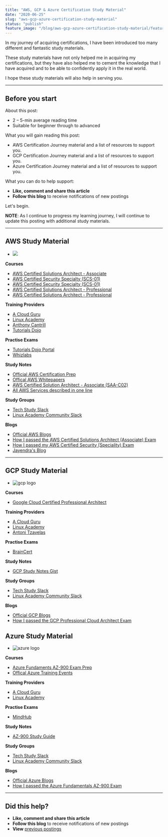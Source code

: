 ```yaml
---
title: "AWS, GCP & Azure Certification Study Material"
date: "2020-06-25"
slug: "aws-gcp-azure-certification-study-material"
status: "publish"
feature_image: "/blog/aws-gcp-azure-certification-study-material/feature-image.png"
---
```


In my journey of acquiring certifications, I have been introduced too many different and fantastic study materials.

These study materials have not only helped me in acquiring my certifications, but they have also helped me to cement the knowledge that I have acquired and to be able to confidently apply it in the real world.

I hope these study materials will also help in serving you.

---

## Before you start

About this post:

*   2 – 5-min average reading time
*   Suitable for beginner through to advanced

What you will gain reading this post:

*   AWS Certification Journey material and a list of resources to support you.
*   GCP Certification Journey material and a list of resources to support you.
*   Azure Certification Journey material and a list of resources to support you.

What you can do to help support:

*   **Like, comment and share this article**
*   **Follow this blog** to receive notifications of new postings

Let's begin.

**NOTE**: As I continue to progress my learning journey, I will continue to update this posting with additional study materials.

---

## AWS Study Material

*   ![](/blog/aws-gcp-azure-certification-study-material/inline-1.png)

**Courses**

- [AWS Certified Solutions Architect - Associate](https://www.udemy.com/course/aws-certified-solutions-architect-associate/)
- [AWS Certified Security Specialty (SCS-01)](https://linuxacademy.com/course/aws-certified-security-specialty-certification/)
- [AWS Certified Security Specialty (SCS-01)](https://acloud.guru/learn/aws-certified-security-specialty)
- [AWS Certified Solutions Architect - Professional](https://www.udemy.com/course/aws-solutions-architect-professional/)
- [AWS Certified Solutions Architect - Professional](https://learn.cantrill.io/p/aws-certified-solutions-architect-professional)

**Training Providers**

- [A Cloud Guru](https://acloud.guru/)
- [Linux Academy](https://linuxacademy.com/)
- [Anthony Cantrill](https://cantrill.io/)
- [Tutorials Dojo](https://tutorialsdojo.com/)

**Practise Exams**

- [Tutorials Dojo Portal](https://portal.tutorialsdojo.com/)
- [Whizlabs](https://www.whizlabs.com/)

**Study Notes**

- [Official AWS Certification Prep](https://aws.amazon.com/certification/certification-prep/)
- [Offical AWS Whitepapers](https://aws.amazon.com/whitepapers/?whitepapers-main.sort-by=item.additionalFields.sortDate&whitepapers-main.sort-order=desc)
- [AWS Certified Solution Architect - Associate (SAA-C02)](https://github.com/alozano-77/AWS-SAA-C02-Course)
- [All AWS Services described in one line](https://adayinthelifeof.nl/2020/05/20/aws.html)

**Study Groups**

- [Tech Study Slack](https://techstudyslack.com/)
- [Linux Academy Community Slack](https://linuxacademy-community-slack.herokuapp.com/)

**Blogs**

- [Official AWS Blogs](https://aws.amazon.com/blogs/aws/)
- [How I passed the AWS Certified Solutions Architect (Associate) Exam](https://robertleggett.com.au/2018/12/02/how-i-passed-the-aws-certified-solution-architect-associate-exam/)
- [How I passed my AWS Certified Security (Speciality) Exam](https://robertleggett.com.au/2020/11/03/how-i-passed-my-aws-certified-security-speciality-exam/)
- [Jayendra's Blog](https://jayendrapatil.com/)

---

## GCP Study Material

*   ![gcp logo](/blog/aws-gcp-azure-certification-study-material/inline-2.png)

**Courses**

- [Google Cloud Certified Professional Architect](https://linuxacademy.com/course/google-cloud-certified-professional-cloud-architect/)

**Training Providers**

- [A Cloud Guru](https://acloud.guru/)
- [Linux Academy](https://linuxacademy.com/)
- [Antoni Tzavelas](https://training.antonit.com/)

**Practise Exams**

- [BrainCert](https://www.braincert.com/)

**Study Notes**

- [GCP Study Notes Gist](https://gist.github.com/dmunn/9874418f620b8aaf91d12507a91563ad)

**Study Groups**

- [Tech Study Slack](https://techstudyslack.com/)
- [Linux Academy Community Slack](https://linuxacademy-community-slack.herokuapp.com/)

**Blogs**

- [Official GCP Blogs](https://cloud.google.com/blog/)
- [How I passed the GCP Professional Cloud Architect Exam](https://robertleggett.com.au/2019/09/21/how-i-passed-the-gcp-professional-cloud-architect-exam/)

## Azure Study Material

*   ![azure logo](/blog/aws-gcp-azure-certification-study-material/inline-3.png)

**Courses**

- [Azure Fundaments AZ-900 Exam Prep](https://linuxacademy.com/course/microsoft-azure-fundamentals-az-900-exam-prep/)
- [Offical Azure Training Events](https://azure.microsoft.com/en-ca/community/events/)

**Training Providers**

- [A Cloud Guru](https://acloud.guru/)
- [Linux Academy](https://linuxacademy.com/)

**Practise Exams**

- [MindHub](https://au.mindhub.com/shop/microsoft?facetValueFilter=tenant~content-type%3Apractice-tests%2Ctenant~certification%3Amicrosoft-azure-administrator)

**Study Notes**

- [AZ-900 Study Guide](https://github.com/AzureMentor/Azure-AZ-900-Study-Guide)

**Study Groups**

- [Tech Study Slack](https://techstudyslack.com/)
- [Linux Academy Community Slack](https://linuxacademy-community-slack.herokuapp.com/)

**Blogs**

- [Official Azure Blogs](https://azure.microsoft.com/en-us/blog/)
- [How I passed the Azure Fundamentals AZ-900 Exam](https://robertleggett.com.au/2020/06/17/how-i-passed-my-azure-fundamentals-az-900-exam/)

---

## Did this help?

*   **Like, comment and share this article**
*   **Follow this blog** to receive notifications of new postings
*   **View** [previous postings](https://robertleggett.com.au/)
